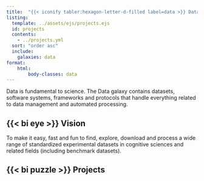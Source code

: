 ```yaml
---
title:  "{{< iconify tabler:hexagon-letter-d-filled label=data >}} Data"
listing:
  template: ../assets/ejs/projects.ejs
  id: projects
  contents: 
    - ../projects.yml
  sort: "order asc"
  include:
    galaxies: data
format:
    html:
        body-classes: data
---
```



Data is fundamental to science. The Data galaxy contains datasets, software systems, frameworks and protocols that handle everything related to data management and automated processing.

## {{< bi eye >}}  Vision
To make it easy, fast and fun to find, explore, download and process a wide range of standardized experimental datasets in cognitive sciences and related fields (including benchmark datasets). 

##  {{< bi puzzle >}} Projects

::: {#projects}
:::
